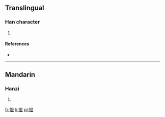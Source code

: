 ==Translingual==

===Han character===
{{Han char|rn=61|rad=心|as=12|sn=15|four=|canj=心弓人廿 (PNOT)}}

# {{defn|Han|sort=心12}}

====References====
* {{Han ref|kx=0402.200|dkj=11214|dj=0742.220|hdz=42357.090|uh=6195|ud=24981}}

----

==Mandarin==

===Hanzi===
{{cmn-hanzi|pin=[[chéng]] ([[cheng2]])|wg=ch'eng<sup>2</sup>}}

# {{defn|Mandarin|sort=心12}}

[[fr:憕]]
[[li:憕]]
[[pl:憕]]